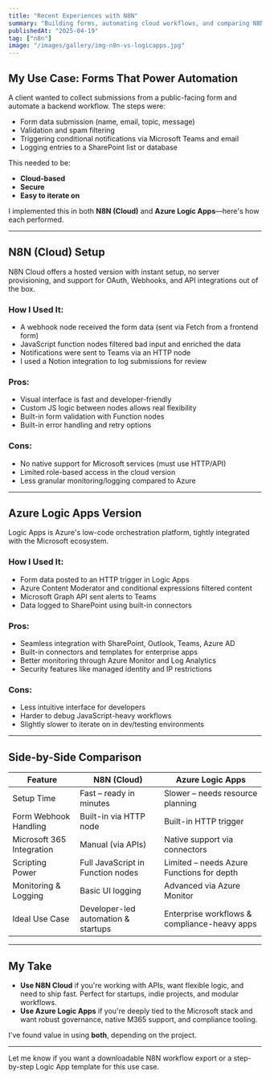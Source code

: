 ```yaml
---
title: "Recent Experiences with N8N"
summary: "Building forms, automating cloud workflows, and comparing N8N with Azure Logic Apps for low-code orchestration."
publishedAt: "2025-04-19"
tag: ["n8n"]
image: "/images/gallery/img-n8n-vs-logicapps.jpg"
---
```


## My Use Case: Forms That Power Automation

A client wanted to collect submissions from a public-facing form and automate a backend workflow. The steps were:

- Form data submission (name, email, topic, message)
- Validation and spam filtering
- Triggering conditional notifications via Microsoft Teams and email
- Logging entries to a SharePoint list or database

This needed to be:
- **Cloud-based**
- **Secure**
- **Easy to iterate on**

I implemented this in both **N8N (Cloud)** and **Azure Logic Apps**—here's how each performed.

---

##  N8N (Cloud) Setup

N8N Cloud offers a hosted version with instant setup, no server provisioning, and support for OAuth, Webhooks, and API integrations out of the box.

###  How I Used It:
- A webhook node received the form data (sent via Fetch from a frontend form)
- JavaScript function nodes filtered bad input and enriched the data
- Notifications were sent to Teams via an HTTP node
- I used a Notion integration to log submissions for review

###  Pros:
- Visual interface is fast and developer-friendly
- Custom JS logic between nodes allows real flexibility
- Built-in form validation with Function nodes
- Built-in error handling and retry options

###  Cons:
- No native support for Microsoft services (must use HTTP/API)
- Limited role-based access in the cloud version
- Less granular monitoring/logging compared to Azure

---

##  Azure Logic Apps Version

Logic Apps is Azure's low-code orchestration platform, tightly integrated with the Microsoft ecosystem.

###  How I Used It:
- Form data posted to an HTTP trigger in Logic Apps
- Azure Content Moderator and conditional expressions filtered content
- Microsoft Graph API sent alerts to Teams
- Data logged to SharePoint using built-in connectors

###  Pros:
- Seamless integration with SharePoint, Outlook, Teams, Azure AD
- Built-in connectors and templates for enterprise apps
- Better monitoring through Azure Monitor and Log Analytics
- Security features like managed identity and IP restrictions

###  Cons:
- Less intuitive interface for developers
- Harder to debug JavaScript-heavy workflows
- Slightly slower to iterate on in dev/testing environments

---

##  Side-by-Side Comparison

| Feature                          | **N8N (Cloud)**                         | **Azure Logic Apps**                     |
|----------------------------------|------------------------------------------|-------------------------------------------|
| Setup Time                       | Fast – ready in minutes                  | Slower – needs resource planning          |
| Form Webhook Handling            | Built-in via HTTP node                   | Built-in HTTP trigger                     |
| Microsoft 365 Integration        | Manual (via APIs)                        | Native support via connectors             |
| Scripting Power                  | Full JavaScript in Function nodes        | Limited – needs Azure Functions for depth |
| Monitoring & Logging             | Basic UI logging                         | Advanced via Azure Monitor                |
| Ideal Use Case                   | Developer-led automation & startups      | Enterprise workflows & compliance-heavy apps |

---

## My Take

- **Use N8N Cloud** if you're working with APIs, want flexible logic, and need to ship fast. Perfect for startups, indie projects, and modular workflows.
- **Use Azure Logic Apps** if you're deeply tied to the Microsoft stack and want robust governance, native M365 support, and compliance tooling.

I've found value in using **both**, depending on the project.

---

Let me know if you want a downloadable N8N workflow export or a step-by-step Logic App template for this use case.
